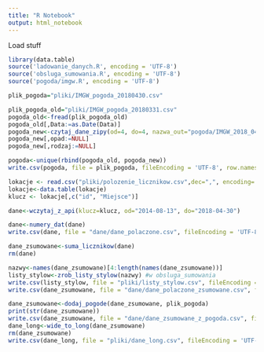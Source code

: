 ```yaml
---
title: "R Notebook"
output: html_notebook
---
```


Load stuff

```r
library(data.table)
source('ladowanie_danych.R', encoding = 'UTF-8')
source('obsluga_sumowania.R', encoding = 'UTF-8')
source('pogoda/imgw.R', encoding = 'UTF-8')
```

```r
plik_pogoda="pliki/IMGW_pogoda_20180430.csv"
```

```r
plik_pogoda_old="pliki/IMGW_pogoda_20180331.csv"
pogoda_old<-fread(plik_pogoda_old)
pogoda_old[,Data:=as.Date(Data)]
pogoda_new<-czytaj_dane_zipy(od=4, do=4, nazwa_out="pogoda/IMGW_2018_04.csv")
pogoda_new[,opad:=NULL]
pogoda_new[,rodzaj:=NULL]

pogoda<-unique(rbind(pogoda_old, pogoda_new))
write.csv(pogoda, file = plik_pogoda, fileEncoding = 'UTF-8', row.names = F)

```



```r
lokacje <- read.csv("pliki/polozenie_licznikow.csv",dec=",", encoding='UTF-8')
lokacje<-data.table(lokacje)
klucz <- lokacje[,c("id", "Miejsce")]

dane<-wczytaj_z_api(klucz=klucz, od="2014-08-13", do="2018-04-30")

```

```r
dane<-numery_dat(dane)
write.csv(dane, file = "dane/dane_polaczone.csv", fileEncoding = 'UTF-8')

dane_zsumowane<-suma_licznikow(dane)
rm(dane)

nazwy<-names(dane_zsumowane)[4:length(names(dane_zsumowane))]
listy_stylow<-zrob_listy_stylow(nazwy) #w obsluga_sumowania
write.csv(listy_stylow, file = "pliki/listy_stylow.csv", fileEncoding = 'UTF-8', row.names = F)
write.csv(dane_zsumowane, file = "dane/dane_polaczone_zsumowane.csv", fileEncoding = 'UTF-8')
```

```r
dane_zsumowane<-dodaj_pogode(dane_zsumowane, plik_pogoda)
print(str(dane_zsumowane))
write.csv(dane_zsumowane, file = "dane/dane_zsumowane_z_pogoda.csv", fileEncoding = 'UTF-8')
dane_long<-wide_to_long(dane_zsumowane)
rm(dane_zsumowane)
write.csv(dane_long, file = "pliki/dane_long.csv", fileEncoding = 'UTF-8')
```
